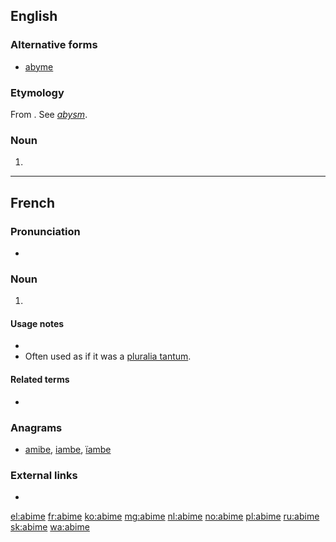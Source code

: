 ==English==

===Alternative forms===
* [[abyme]]

===Etymology===
From {{etyl|fr|en}} {{term|abime|lang=fr}}. See ''[[abysm]]''.

===Noun===
{{en-noun}}

# {{obsolete form of|abysm|lang=en}}

----

==French==


===Pronunciation===
* {{audio|Fr-abime-fr FR-Paris.ogg|Audio (Paris)|lang=fr}}

===Noun===
{{fr-noun|m}}

# {{alternative form of|abîme|lang=fr}}

====Usage notes====
* {{U:fr:1990 reform spelling}}
* Often used as if it was a [[pluralia tantum]].

====Related terms====
* {{l|fr|abimer}}

===Anagrams===
* [[amibe#French|amibe]], [[iambe#French|iambe]], [[ïambe#French|ïambe]]

===External links===
* {{R:TLFi}}

[[el:abime]]
[[fr:abime]]
[[ko:abime]]
[[mg:abime]]
[[nl:abime]]
[[no:abime]]
[[pl:abime]]
[[ru:abime]]
[[sk:abime]]
[[wa:abime]]